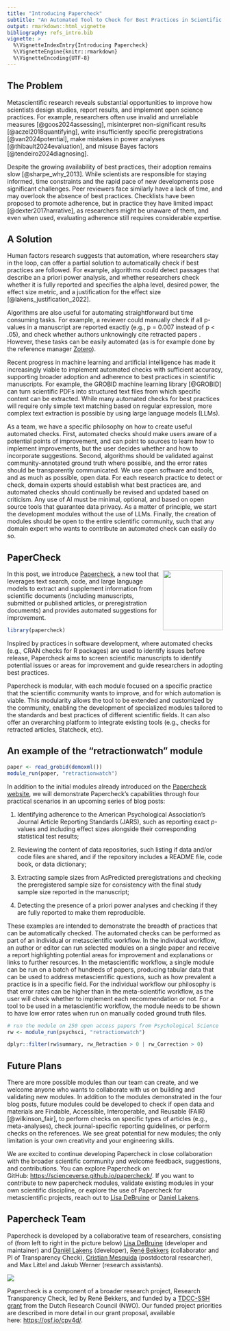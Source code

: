 ```yaml
---
title: "Introducing Papercheck"
subtitle: "An Automated Tool to Check for Best Practices in Scientific Articles"
output: rmarkdown::html_vignette
bibliography: refs_intro.bib
vignette: >
  %\VignetteIndexEntry{Introducing Papercheck}
  %\VignetteEngine{knitr::rmarkdown}
  %\VignetteEncoding{UTF-8}
---
```


## The Problem

Metascientific research reveals substantial opportunities to improve how scientists design studies, report results, and implement open science practices. For example, researchers often use invalid and unreliable measures [@goos2024assessing], misinterpret non-significant results [@aczel2018quantifying], write insufficiently specific preregistrations [@van2024potential], make mistakes in power analyses [@thibault2024evaluation], and misuse Bayes factors [@tendeiro2024diagnosing].

Despite the growing availability of best practices, their adoption remains slow [@sharpe_why_2013]. While scientists are responsible for staying informed, time constraints and the rapid pace of new developments pose significant challenges. Peer reviewers face similarly have a lack of time, and may overlook the absence of best practices. Checklists have been proposed to promote adherence, but in practice they have limited impact [@dexter2017narrative], as researchers might be unaware of them, and even when used, evaluating adherence still requires considerable expertise.

## A Solution

Human factors research suggests that automation, where researchers stay in the loop, can offer a partial solution to automatically check if best practices are followed. For example, algorithms could detect passages that describe an a priori power analysis, and whether researchers check whether it is fully reported and specifies the alpha level, desired power, the effect size metric, and a justification for the effect size [@lakens_justification_2022].

Algorithms are also useful for automating straightforward but time consuming tasks. For example, a reviewer could manually check if all p-values in a manuscript are reported exactly (e.g., p = 0.007 instead of p \< .05), and check whether authors unknowingly cite retracted papers . However, these tasks can be easily automated (as is for example done by the reference manager [Zotero](https://www.zotero.org/blog/retracted-item-notifications/)).

Recent progress in machine learning and artificial intelligence has made it increasingly viable to implement automated checks with sufficient accuracy, supporting broader adoption and adherence to best practices in scientific manuscripts. For example, the GROBID machine learning library [@GROBID] can turn scientific PDFs into structured text files from which specific content can be extracted. While many automated checks for best practices will require only simple text matching based on regular expression, more complex text extraction is possible by using large language models (LLMs).

As a team, we have a specific philosophy on how to create useful automated checks. First, automated checks should make users aware of a potential points of improvement, and can point to sources to learn how to implement improvements, but the user decides whether and how to incorporate suggestions. Second, algorithms should be validated against community-annotated ground truth where possible, and the error rates should be transparently communicated. We use open software and tools, and as much as possible, open data. For each research practice to detect or check, domain experts should establish what best practices are, and automated checks should continually be revised and updated based on criticism. Any use of AI must be minimal, optional, and based on open source tools that guarantee data privacy. As a matter of principle, we start the development modules without the use of LLMs. Finally, the creation of modules should be open to the entire scientific community, such that any domain expert who wants to contribute an automated check can easily do so.

## PaperCheck

![](https://scienceverse.github.io/papercheck/logo.png){style="float:right; width: 10em;" fig-alt="Papercheck Logo, a green hexagon with PAPAERCHECK in art deco font"}

In this post, we introduce [Papercheck](https://scienceverse.github.io/papercheck/), a new tool that leverages text search, code, and large language models to extract and supplement information from scientific documents (including manuscripts, submitted or published articles, or preregistration documents) and provides automated suggestions for improvement.

```r
library(papercheck)
```

Inspired by practices in software development, where automated checks (e.g., CRAN checks for R packages) are used to identify issues before release, Papercheck aims to screen scientific manuscripts to identify potential issues or areas for improvement and guide researchers in adopting best practices.

Papercheck is modular, with each module focused on a specific practice that the scientific community wants to improve, and for which automation is viable. This modularity allows the tool to be extended and customized by the community, enabling the development of specialized modules tailored to the standards and best practices of different scientific fields. It can also offer an overarching platform to integrate existing tools (e.g., checks for retracted articles, Statcheck, etc).

::: callout-note
## An example of the "retractionwatch" module

```r
paper <- read_grobid(demoxml())
module_run(paper, "retractionwatch")
```
:::

In addition to the initial modules already introduced on the [Papercheck website](https://scienceverse.github.io/papercheck/), we will demonstrate Papercheck's capabilities through four practical scenarios in an upcoming series of blog posts:

1.  Identifying adherence to the American Psychological Association's Journal Article Reporting Standards (JARS), such as reporting exact *p*-values and including effect sizes alongside their corresponding statistical test results;

2.  Reviewing the content of data repositories, such listing if data and/or code files are shared, and if the repository includes a README file, code book, or data dictionary;

3.  Extracting sample sizes from AsPredicted preregistrations and checking the preregistered sample size for consistency with the final study sample size reported in the manuscript;

4.  Detecting the presence of a priori power analyses and checking if they are fully reported to make them reproducible.

These examples are intended to demonstrate the breadth of practices that can be automatically checked. The automated checks can be performed as part of an individual or metascientific workflow. In the individual workflow, an author or editor can run selected modules on a single paper and receive a report highlighting potential areas for improvement and explanations or links to further resources. In the metascientific workflow, a single module can be run on a batch of hundreds of papers, producing tabular data that can be used to address metascientific questions, such as how prevalent a practice is in a specific field. For the individual workflow our philosophy is that error rates can be higher than in the meta-scientific workflow, as the user will check whether to implement each recommendation or not. For a tool to be used in a metascientific workflow, the module needs to be shown to have low error rates when run on manually coded ground truth files.

```r
# run the module on 250 open access papers from Psychological Science
rw <- module_run(psychsci, "retractionwatch")

dplyr::filter(rw$summary, rw_Retraction > 0 | rw_Correction > 0)
```

## Future Plans

There are more possible modules than our team can create, and we welcome anyone who wants to collaborate with us on building and validating new modules. In addition to the modules demonstrated in the four blog posts, future modules could be developed to check if open data and materials are Findable, Accessible, Interoperable, and Reusable (FAIR) [@wilkinson_fair], to perform checks on specific types of articles (e.g., meta-analyses), check journal-specific reporting guidelines, or perform checks on the references. We see great potential for new modules; the only limitation is your own creativity and your engineering skills.

We are excited to continue developing Papercheck in close collaboration with the broader scientific community and welcome feedback, suggestions, and contributions. You can explore Papercheck on GitHub: <https://scienceverse.github.io/papercheck/>. If you want to contribute to new papercheck modules, validate existing modules in your own scientific discipline, or explore the use of Papercheck for metascientific projects, reach out to [Lisa DeBruine](mailto:lisa.debruine@glasgow.ac.uk?subject=Papercheck) or [Daniel Lakens](mailto:d.lakens@tue.nl?subject=Papercheck).

## Papercheck Team

Papercheck is developed by a collaborative team of researchers, consisting of (from left to right in the picture below) [Lisa DeBruine](https://debruine.github.io) (developer and maintainer) and [Daniël Lakens](https://sites.google.com/site/lakens2/Home) (developer), [René Bekkers](https://research.vu.nl/en/persons/rene-bekkers) (collaborator and PI of Transparency Check), [Cristian Mesquida](https://ssreplicationcentre.com/author/cristian-mesquida/) (postdoctoral researcher), and Max Littel and Jakub Werner (research assistants).

![](papercheck_team.png){fig-alt="The faces of the papercheck team"}

Papercheck is a component of a broader research project, Research Transparency Check, led by René Bekkers, and funded by a [TDCC-SSH grant](https://tdcc.nl/tdcc-ssh-challenge-projects/research-transparency-check/) from the Dutch Research Council (NWO). Our funded project priorities are described in more detail in our grant proposal, available here: <https://osf.io/cpv4d/>.
